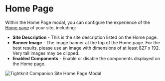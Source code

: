 
# Home Page

Within the Home Page modal, you can configure the experience of the [Home page](/companion-site/pages/home) of your site, including:

- **Site Description** - This is the site description listed on the Home page.
- **Banner Image** - The image banner at the top of the Home page. For the best results, please use an image with dimensions of at least 827 x 192. Very tall images may be clipped.
- **Enabled Components** - Enable or disable the components displayed on the Home page.

![Tightknit Companion Site Home Page Modal](/tightknit-site/home-page-modal.png)
